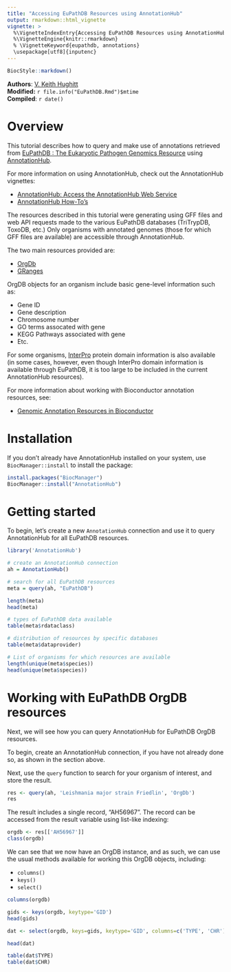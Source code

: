 ```yaml
---
title: "Accessing EuPathDB Resources using AnnotationHub"
output: rmarkdown::html_vignette
vignette: >
  %\VignetteIndexEntry{Accessing EuPathDB Resources using AnnotationHub}
  %\VignetteEngine{knitr::rmarkdown}
  % \VignetteKeyword{eupathdb, annotations}
  \usepackage[utf8]{inputenc}
---
```


```r
BiocStyle::markdown()
```

**Authors**: [V. Keith Hughitt](mailto:keith.hughitt@nih.gov)<br />
**Modified:** `r file.info("EuPathDB.Rmd")$mtime`<br />
**Compiled**: `r date()`

# Overview

This tutorial describes how to query and make use of annotations retrieved from
[EuPathDB : The Eukaryotic Pathogen Genomics Resource](http://eupathdb.org/eupathdb/)
using [AnnotationHub](http://bioconductor.org/packages/release/bioc/html/AnnotationHub.html).

For more information on using AnnotationHub, check out the AnnotationHub
vignettes:

- [AnnotationHub: Access the AnnotationHub Web Service](http://bioconductor.org/packages/release/bioc/vignettes/AnnotationHub/inst/doc/AnnotationHub-HOWTO.html)
- [AnnotationHub How-To’s](http://bioconductor.org/packages/release/bioc/vignettes/AnnotationHub/inst/doc/AnnotationHub-HOWTO.html)

The resources described in this tutorial were generating using GFF files and
web API requests made to the various EuPathDB databases (TriTrypDB, ToxoDB,
etc.) Only organisms with annotated genomes (those for which GFF files are
available) are accessible through AnnotationHub.

The two main resources provided are:

- [OrgDb](https://www.bioconductor.org/help/workflows/annotation/annotation/#OrgDb)
- [GRanges](http://bioconductor.org/packages/release/bioc/html/GenomicRanges.html)

OrgDB objects for an organism include basic gene-level information such as:

- Gene ID
- Gene description
- Chromosome number
- GO terms assocated with gene
- KEGG Pathways associated with gene
- Etc.

For some organisms, [InterPro](https://www.ebi.ac.uk/interpro/) protein domain
information is also available (in some cases, however, even though InterPro domain
information is available through EuPathDB, it is too large to be included in
the current AnnotationHub resources).

For more information about working with Bioconductor annotation resources, see:

- [Genomic Annotation Resources in Bioconductor ](https://www.bioconductor.org/help/workflows/annotation/annotation/)

# Installation

If you don't already have AnnotationHub installed on your system, use
`BiocManager::install` to install the package:

```r
install.packages("BiocManager")
BiocManager::install("AnnotationHub")
```

# Getting started

To begin, let's create a new `AnnotationHub` connection and use it to query
AnnotationHub for all EuPathDB resources.

```r
library('AnnotationHub')

# create an AnnotationHub connection
ah = AnnotationHub()

# search for all EuPathDB resources
meta = query(ah, "EuPathDB")

length(meta)
head(meta)

# types of EuPathDB data available
table(meta$rdataclass)

# distribution of resources by specific databases
table(meta$dataprovider)

# List of organisms for which resources are available
length(unique(meta$species))
head(unique(meta$species))
```

# Working with EuPathDB OrgDB resources

Next, we will see how you can query AnnotationHub for EuPathDB OrgDB resources.

To begin, create an AnnotationHub connection, if you have not already done so,
as shown in the section above.

Next, use the `query` function to search for your organism of interest, and
store the result.

```r
res <- query(ah, 'Leishmania major strain Friedlin', 'OrgDb')
res
```

The result includes a single record, "AH56967". The record can be accessed from
the result variable using list-like indexing:

```r
orgdb <- res[['AH56967']]
class(orgdb)
```

We can see that we now have an OrgDB instance, and as such, we can use the
usual methods available for working this OrgDB objects, including:

- `columns()`
- `keys()`
- `select()`


```r
columns(orgdb)

gids <- keys(orgdb, keytype='GID')
head(gids)

dat <- select(orgdb, keys=gids, keytype='GID', columns=c('TYPE', 'CHR'))

head(dat)

table(dat$TYPE)
table(dat$CHR)
```


